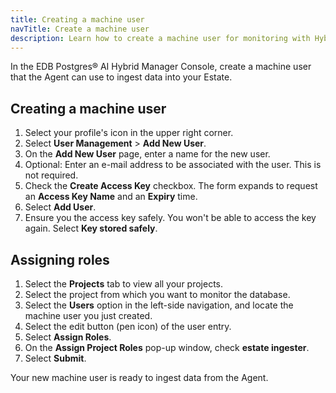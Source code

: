 ```yaml
---
title: Creating a machine user
navTitle: Create a machine user
description: Learn how to create a machine user for monitoring with Hybrid Manager.
---
```


In the EDB Postgres® AI Hybrid Manager Console, create a machine user that the Agent can use to ingest data into your Estate.

## Creating a machine user

1.  Select your profile's icon in the upper right corner. 
2.  Select **User Management** > **Add New User**.
3.  On the **Add New User** page, enter a name for the new user. 
4.  Optional: Enter an e-mail address to be associated with the user. This is not required.
5.  Check the **Create Access Key** checkbox. The form expands to request an **Access Key Name** and an **Expiry** time.
6.  Select **Add User**.
7.  Ensure you the access key safely. You won't be able to access the key again. Select **Key stored safely**. 

## Assigning roles

1.  Select the **Projects** tab to view all your projects. 
2.  Select the project from which you want to monitor the database. 
3.  Select the **Users** option in the left-side navigation, and locate the machine user you just created.
4.  Select the edit button (pen icon) of the user entry.
5.  Select **Assign Roles**.
6.  On the **Assign Project Roles** pop-up window, check **estate ingester**.
7.  Select **Submit**.

Your new machine user is ready to ingest data from the Agent.
